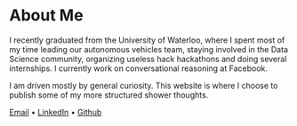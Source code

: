 <div>

# About Me

I recently graduated from the University of Waterloo, where I spent most of my
time leading our autonomous vehicles team, staying involved in the Data Science
community, organizing useless hack hackathons and doing several internships.
I currently work on conversational reasoning at Facebook.

I am driven mostly by general curiosity. This website is where I choose to publish
some of my more structured shower thoughts.

[Email](mailto:simon.xmfan@gmail.com?subject=Hi)
•
[LinkedIn](https://linkedin.com/in/xmfan)
•
[Github](https://github.com/xmfan)

</div>
